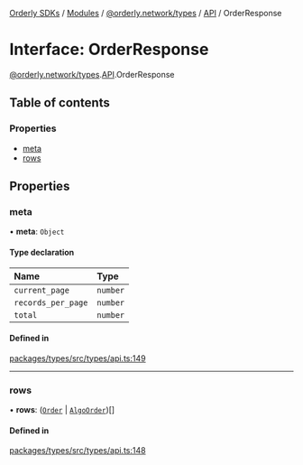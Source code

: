 [Orderly SDKs](/sdks/tech-doc/README) / [Modules](/sdks/tech-doc/modules) / [@orderly.network/types](/sdks/tech-doc/modules/orderly_network_types) / [API](/sdks/tech-doc/modules/orderly_network_types.API) / OrderResponse

# Interface: OrderResponse

[@orderly.network/types](/sdks/tech-doc/modules/orderly_network_types).[API](/sdks/tech-doc/modules/orderly_network_types.API).OrderResponse

## Table of contents

### Properties

- [meta](/sdks/tech-doc/interfaces/orderly_network_types.API.OrderResponse#meta)
- [rows](/sdks/tech-doc/interfaces/orderly_network_types.API.OrderResponse#rows)

## Properties

### meta

• **meta**: `Object`

#### Type declaration

| Name | Type |
| :------ | :------ |
| `current_page` | `number` |
| `records_per_page` | `number` |
| `total` | `number` |

#### Defined in

[packages/types/src/types/api.ts:149](https://github.com/OrderlyNetwork/js-sdk/blob/bc7eb1a/packages/types/src/types/api.ts#L149)

___

### rows

• **rows**: ([`Order`](orderly_network_types.API.Order) \| [`AlgoOrder`](orderly_network_types.API.AlgoOrder))[]

#### Defined in

[packages/types/src/types/api.ts:148](https://github.com/OrderlyNetwork/js-sdk/blob/bc7eb1a/packages/types/src/types/api.ts#L148)
